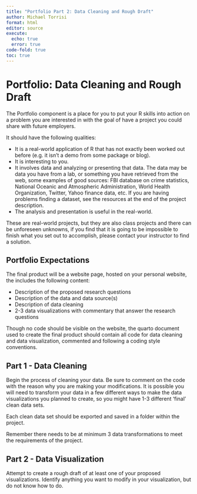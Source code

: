 ```yaml
---
title: "Portfolio Part 2: Data Cleaning and Rough Draft"
author: Michael Torrisi
format: html
editor: source
execute: 
  echo: true
  error: true
code-fold: true
toc: true
---
```


# Portfolio: Data Cleaning and Rough Draft

The Portfolio component is a place for you to put your R skills into action on a problem you are interested in with the goal of have a project you could share with future employers.

It should have the following qualities:

-   It is a real-world application of R that has not exactly been worked out before (e.g. it isn't a demo from some package or blog).\
-   It is interesting to you.\
-   It involves data and analyzing or presenting that data. The data may be data you have from a lab, or something you have retrieved from the web, some examples of good sources: FBI database on crime statistics, National Oceanic and Atmospheric Administration, World Health Organization, Twitter, Yahoo finance data, etc. If you are having problems finding a dataset, see the resources at the end of the project description.\
-   The analysis and presentation is useful in the real-world.

These are real-world projects, but they are also class projects and there can be unforeseen unknowns, if you find that it is going to be impossible to finish what you set out to accomplish, please contact your instructor to find a solution.



## Portfolio Expectations

The final product will be a website page, hosted on your personal website, the includes the following content:

-   Description of the proposed research questions\
-   Description of the data and data source(s)\
-   Description of data cleaning\
-   2-3 data visualizations with commentary that answer the research questions

Though no code should be visible on the website, the quarto document used to create the final product should contain all code for data cleaning and data visualization, commented and following a coding style conventions.

## Part 1 - Data Cleaning

Begin the process of cleaning your data. Be sure to comment on the code with the reason why you are making your modifications. It is possible you will need to transform your data in a few different ways to make the data visualizations you planned to create, so you might have 1-3 different 'final' clean data sets.

Each clean data set should be exported and saved in a folder within the project.

Remember there needs to be at minimum 3 data transformations to meet the requirements of the project.


## Part 2 - Data Visualization  

Attempt to create a rough draft of at least one of your proposed visualizations.  Identify anything you want to modify in your visualization, but do not know how to do.